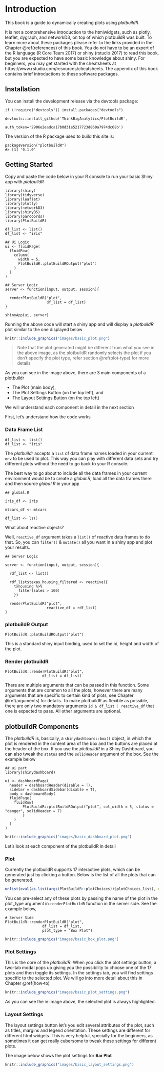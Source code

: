 # Introduction {#intro}

This book is a guide to dynamically creating plots using *plotbuildR*. 

It is not a comprehensive introduction to the htmlwidgets, such as plotly, leaflet, dygraph, and networkD3, on top of which plotbuildR was built. To learn more about these packages please refer to the links provided in the Chapter \@ref(references)  of this book. You do not have to be an expert of the R language (R Core Team 2017) or shiny (rstudio 2017) to read this book, but you are expected to have some basic knowledge about shiny. For beginners, you may get started with the cheatsheets at https://www.rstudio.com/resources/cheatsheets. The appendix of this book contains brief introductions to these software packages.

<!-- You can label chapter and section titles using `{#how-to}` after them, e.g., we can reference Chapter \@ref(intro). If you do not manually label them, there will be automatic labels anyway, e.g., Chapter \@ref(methods). -->

<!-- Figures and tables with captions will be placed in `figure` and `table` environments, respectively. -->

<!-- ```{r nice-fig, fig.cap='Here is a nice figure!', out.width='80%', fig.asp=.75, fig.align='center'} -->
<!-- par(mar = c(4, 4, .1, .1)) -->
<!-- plot(pressure, type = 'b', pch = 19) -->
<!-- ``` -->

<!-- Reference a figure by its code chunk label with the `fig:` prefix, e.g., see Figure \@ref(fig:nice-fig). Similarly, you can reference tables generated from `knitr::kable()`, e.g., see Table \@ref(tab:nice-tab). -->

<!-- ```{r nice-tab, tidy=FALSE} -->
<!-- knitr::kable( -->
<!--   head(iris, 20), caption = 'Here is a nice table!', -->
<!--   booktabs = TRUE -->
<!-- ) -->
<!-- ``` -->

<!-- You can write citations, too. For example, we are using the **bookdown** package [@R-bookdown] in this sample book, which was built on top of R Markdown and **knitr** [@xie2015]. -->

## Installation {-}

<!-- If you have R installed, you can install the stable release of plotly by typing this in your R console: -->

<!-- install.packages("plotbuildR") -->

You can install the development release via the devtools package:

```{}
if (!require("devtools")) install.packages("devtools")

devtools::install_github('ThinkBigAnalytics/PlotBuildR',
                         auth_token='2906e2eadca17b0d31e5217723d860a7974dc68b')

```

The version of the R package used to build this site is:

```{}
packageVersion("plotbuildR")
#> [1] '0.1.0'
```

## Getting Started {-}

Copy and paste the code below in your R console to run your basic Shiny app with *plotbuildR*
```{}
library(shiny)
library(tidyverse)
library(leaflet)
library(plotly)
library(networkD3)
library(shinyBS)
library(parcoords)
library(PlotBuildR)

df_list <- list()
df_list <- "iris"

## Ui Logic
ui <- fluidPage(
  fluidRow(
    column(
      width = 5,
      PlotBuildR::plotBuildROutput("plot")
    )
  )
)

## Server Logic
server <- function(input, output, session){
  
  renderPlotBuildR("plot", 
                   df_list = df_list)
}

shinyApp(ui, server)
```

Running the above code will start a shiny app and will display a *plotbuildR* plot similar to the one displayed below

```r
knitr::include_graphics("images/basic_plot.png")
```

> Note that the plot generated might be different from what you see in the above image, as the plotbuildR randomly selects the plot if you don't specify the plot type, refer section \@ref(plot-type) for more details

As you can see in the image above, there are 3 main components of a plotbuildr

   - The Plot (main body),
   - The Plot Settings Button (on the top left), and
   - The Layout Settings Button (on the top left)
   
We will understand each component in detail in the next section

First, let's understand how the code works

### Data Frame List {-}

```{}
df_list <- list()
df_list <- "iris"
```

The *plotbuildr* accepts a `list` of data frame names loaded in your current `env` to be used to plot. This way you can play with different data sets and try different plots without the need to go back to your R console.

The best way to go about to include all the data frames in your current environment would be to create a *global.R*, load all the data frames there and then source *global.R* in your app

```{}
## global.R

iris_df <- iris

mtcars_df <- mtcars

df_list <- ls()
```

What about reactive objects? 

Well, `reactive_df` argument takes a `list()` of reactive data frames to do that. So, you can `filter()` & `mutate()` all you want in a shiny app and plot your results.

```{}
## Server Logic

server <- function(input, output, session){

  rdf_list <- list()
  
  rdf_list$texas_housing_filtered <- reactive({
    txhousing %>% 
      filter(sales > 100)
    })
  
  renderPlotBuildR("plot", 
                   reactive_df = rdf_list)
}

```


### plotbuildR Output {-}

```{}
PlotBuildR::plotBuildROutput("plot")
```

This is a standard shiny input binding, used to set the id, height and width of the plot.

### Render plotbuildR {-}

```{}
PlotBuildR::renderPlotBuildR("plot", 
                 df_list = df_list)
```

There are multiple arguments that can be passed in this function. Some arguments that are common to all the plots, however there are many arguments that are specific to certain kind of plots, see Chapter \@ref(arguments) for details. To make plotbuildR as flexible as possible, there are only two mandatory arguments `id & df_list | reactive_df` that one is expected to pass. All other arguments are optional.

## plotbuildR Components {-}

The *plotbuildR* is, basically, a `shinydashboard::box()` object, in which the plot is rendered in the content area of the box and the buttons are placed at the header of the box. If you use the *plotbuildR* in a Shiny Dashboard, you can also tweak the `status` and the `solidHeader` argument of the box. See the example below

```{}
## ui part
library(shinydashboard)

ui <- dashboardPage(
  header = dashboardHeader(disable = T), 
  sidebar = dashboardSidebar(disable = T),
  body = dashboardBody(
  fluidPage(
    fluidRow(
        PlotBuildR::plotBuildROutput("plot", col_width = 5, status = "danger", solidHeader = T)
        )
    )
  )
)
```

```r
knitr::include_graphics("images/basic_dashboard_plot.png")
```

Let's look at each component of the plotbuildR in detail

### Plot {-}

Currently the plotbuildR supports 17 interactive plots, which can be generated just by clicking a button. Below is the list of all the plots that can be generated. 

```r
unlist(eval(as.list(args(PlotBuildR::plotChoices))$plotChoices_list), use.names = F)

```

You can pre-select any of these plots by passing the name of the plot in the plot_type argument in `renderPlotBuildR` function in the server side. See the example below,

```{}
# Server Side
PlotBuildR::renderPlotBuildR("plot", 
                 df_list = df_list, 
                 plot_type = "Box Plot")
```

```r
knitr::include_graphics("images/basic_box_plot.png")
```

### Plot Settings {-}

This is the core of the *plotbuildR*. When you click the plot settings button, a two-tab modal pops up giving you the possibility to choose one of the 17 plots and then toggle its settings. In the settings tab, you will find settings specific to the selected plot. We will go into more detail about this in Chapter \@ref(how-to)

```r
knitr::include_graphics("images/basic_plot_settings.png")
```

As you can see the in image above, the selected plot is always highlighted. 

### Layout Settings {-}

The layout settings button let's you edit several attributes of the plot, such as titles, margins and legend orientation. These settings are different for different html widgets. This is very helpful, specially for the beginners, as sometimes it can get really cubersome to tweak these settings for different plots. 

The image below shows the plot settings for **Bar Plot**

```r
knitr::include_graphics("images/basic_layout_settings.png")
```

